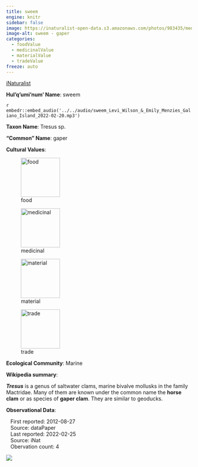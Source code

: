 ```yaml
---
title: sweem
engine: knitr
sidebar: false
image: https://inaturalist-open-data.s3.amazonaws.com/photos/983435/medium.jpg
image-alt: sweem - gaper
categories:
  - foodValue
  - medicinalValue
  - materialValue
  - tradeValue
freeze: auto
---
```


<div role="img" class="imerss-photo" style="background-image: url(https://inaturalist-open-data.s3.amazonaws.com/photos/983435/medium.jpg)" 
 alt="sweem - gaper">
 <a href="https://www.inaturalist.org/taxa/117624" target="_blank" class="taxonDisplay-iNat-extern">iNaturalist<span class="external-link"></span></a>
</div>

**Hul'q'umi'num' Name**: sweem

`r embedr::embed_audio('../../audio/sweem_Levi_Wilson_&_Emily_Menzies_Galiano_Island_2022-02-20.mp3')`

**Taxon Name**: Tresus sp.

**"Common" Name**: gaper

**Cultural Values**:

:::{layout-nrow=1}
![food](/files/food.svg){width=106px}

![medicinal](/files/medicinal.svg){width=106px}

![material](/files/material.svg){width=106px}

![trade](/files/trade.svg){width=106px}
:::

**Ecological Community**: Marine

**Wikipedia summary**:
<p class="mw-empty-elt">
</p>

<p><i><b>Tresus</b></i> is a genus of saltwater clams, marine bivalve mollusks in the family Mactridae. Many of them are known under the common name the <b>horse clam</b> or as species of <b>gaper clam</b>. They are similar to geoducks.
</p>


**Observational Data**:

|    First reported: 2012-08-27

|    Source: dataPaper

|    Last reported: 2022-02-25

|    Source: iNat

|    Obervation count: 4

![](community_dist.png)
